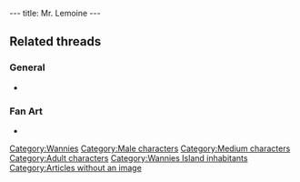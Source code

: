 ---
title: Mr. Lemoine
---

{{Character|
Name=Dark Monk's Priest|
Image=DIVERS.gif|
Race=[[Wannie]]|
Gender=Male|
Size=Medium|
Age=Adult}}

==Related threads==
===General===
* {{thread|id=250|title=The funny and rude bits in LBA...}}

===Fan Art===
* {{thread|id=11770|title=Wannie monk}}

{{Stub}}

[[Category:Wannies]]
[[Category:Male characters]]
[[Category:Medium characters]]
[[Category:Adult characters]]
[[Category:Wannies Island inhabitants]]
[[Category:Articles without an image]]